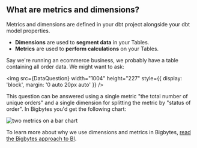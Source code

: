 
## What are metrics and dimensions?

Metrics and dimensions are defined in your dbt project alongside your dbt model properties.

- **Dimensions** are used to **segment data** in your Tables.
- **Metrics** are used to **perform calculations** on your Tables.

Say we're running an ecommerce business, we probably have a table containing all order data. We might want to
ask:

<img
  src={DataQuestion}
  width="1004"
  height="227"
  style={{ display: 'block', margin: '0 auto 20px auto' }}
/>

This question can be answered using a single metric "the total number of unique orders" and a single dimension for
splitting the metric by "status of order". In Bigbytes you'd get the following chart:

![two metrics on a bar chart](./assets/metric-on-bar-chart.png)

To learn more about why we use dimensions and metrics in Bigbytes, [read the Bigbytes approach to BI](/best-practice/bigbytes-way).

